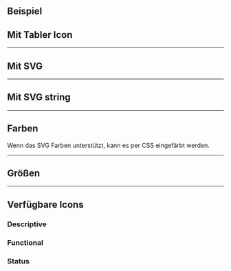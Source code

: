 ## Beispiel

<LiveCodeEditor />

## Mit Tabler Icon

<LiveCodeEditor example="tabler" />

---

## Mit SVG

<LiveCodeEditor example="svg" />

---

## Mit SVG string

<LiveCodeEditor example="svg-string" />

---

## Farben

Wenn das SVG Farben unterstützt, kann es per CSS eingefärbt werden.

<LiveCodeEditor example="coloring" />

---

## Größen

<LiveCodeEditor example="sizes" />

---

## Verfügbare Icons

### Descriptive

<LiveCodeEditor example="descriptive" editorCollapsed />

### Functional

<LiveCodeEditor example="functional" editorCollapsed />

### Status

<LiveCodeEditor example="states" editorCollapsed />
